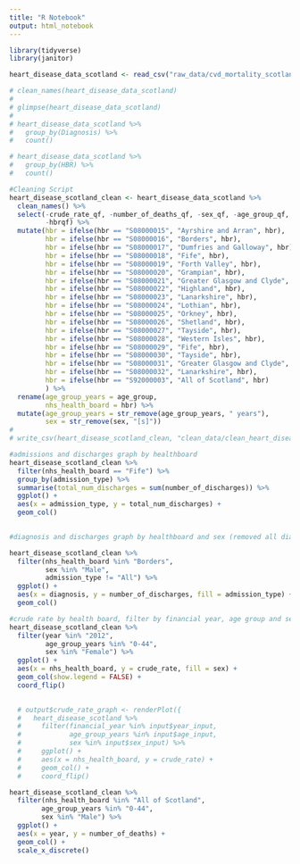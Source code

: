 ```yaml
---
title: "R Notebook"
output: html_notebook
---
```

```r
library(tidyverse)
library(janitor)

heart_disease_data_scotland <- read_csv("raw_data/cvd_mortality_scotland.csv")
```

```r
# clean_names(heart_disease_data_scotland)
# 
# glimpse(heart_disease_data_scotland)
# 
# heart_disease_data_scotland %>% 
#   group_by(Diagnosis) %>% 
#   count()
```

```r
# heart_disease_data_scotland %>% 
#   group_by(HBR) %>% 
#   count()
```

```r
#Cleaning Script
heart_disease_scotland_clean <- heart_disease_data_scotland %>%
  clean_names() %>%
  select(-crude_rate_qf, -number_of_deaths_qf, -sex_qf, -age_group_qf,
         -hbrqf) %>%
  mutate(hbr = ifelse(hbr == "S08000015", "Ayrshire and Arran", hbr),
         hbr = ifelse(hbr == "S08000016", "Borders", hbr),
         hbr = ifelse(hbr == "S08000017", "Dumfries and Galloway", hbr),
         hbr = ifelse(hbr == "S08000018", "Fife", hbr),
         hbr = ifelse(hbr == "S08000019", "Forth Valley", hbr),
         hbr = ifelse(hbr == "S08000020", "Grampian", hbr),
         hbr = ifelse(hbr == "S08000021", "Greater Glasgow and Clyde", hbr),
         hbr = ifelse(hbr == "S08000022", "Highland", hbr),
         hbr = ifelse(hbr == "S08000023", "Lanarkshire", hbr),
         hbr = ifelse(hbr == "S08000024", "Lothian", hbr),
         hbr = ifelse(hbr == "S08000025", "Orkney", hbr),
         hbr = ifelse(hbr == "S08000026", "Shetland", hbr),
         hbr = ifelse(hbr == "S08000027", "Tayside", hbr),
         hbr = ifelse(hbr == "S08000028", "Western Isles", hbr),
         hbr = ifelse(hbr == "S08000029", "Fife", hbr),
         hbr = ifelse(hbr == "S08000030", "Tayside", hbr),
         hbr = ifelse(hbr == "S08000031", "Greater Glasgow and Clyde", hbr),
         hbr = ifelse(hbr == "S08000032", "Lanarkshire", hbr),
         hbr = ifelse(hbr == "S92000003", "All of Scotland", hbr)
         ) %>%
  rename(age_group_years = age_group,
         nhs_health_board = hbr) %>%
  mutate(age_group_years = str_remove(age_group_years, " years"),
         sex = str_remove(sex, "[s]"))
# 
# write_csv(heart_disease_scotland_clean, "clean_data/clean_heart_disease_scotland.csv")

```
 
```r
#admissions and discharges graph by healthboard
heart_disease_scotland_clean %>% 
  filter(nhs_health_board == "Fife") %>% 
  group_by(admission_type) %>% 
  summarise(total_num_discharges = sum(number_of_discharges)) %>% 
  ggplot() +
  aes(x = admission_type, y = total_num_discharges) +
  geom_col()
  
```

```r
#diagnosis and discharges graph by healthboard and sex (removed all diangoses)

heart_disease_scotland_clean %>% 
  filter(nhs_health_board %in% "Borders", 
         sex %in% "Male",
         admission_type != "All") %>%
  ggplot() +
  aes(x = diagnosis, y = number_of_discharges, fill = admission_type) +
  geom_col()
```

```r
#crude rate by health board, filter by financial year, age group and sex
heart_disease_scotland_clean %>% 
  filter(year %in% "2012",
         age_group_years %in% "0-44",
         sex %in% "Female") %>%
  ggplot() +
  aes(x = nhs_health_board, y = crude_rate, fill = sex) +
  geom_col(show.legend = FALSE) +
  coord_flip()
  
```

```r
  # output$crude_rate_graph <- renderPlot({
  #   heart_disease_scotland %>% 
  #     filter(financial_year %in% input$year_input,
  #            age_group_years %in% input$age_input,
  #            sex %in% input$sex_input) %>%
  #     ggplot() +
  #     aes(x = nhs_health_board, y = crude_rate) +
  #     geom_col() +
  #     coord_flip()
```

```r

heart_disease_scotland_clean %>% 
  filter(nhs_health_board %in% "All of Scotland",
        age_group_years %in% "0-44", 
        sex %in% "Male") %>%
  ggplot() +
  aes(x = year, y = number_of_deaths) +
  geom_col() +
  scale_x_discrete()


```


